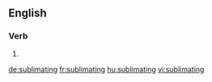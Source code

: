 ==English==

===Verb===
{{head|en}}

# {{present participle of|sublimate|lang=en}}

[[de:sublimating]]
[[fr:sublimating]]
[[hu:sublimating]]
[[vi:sublimating]]